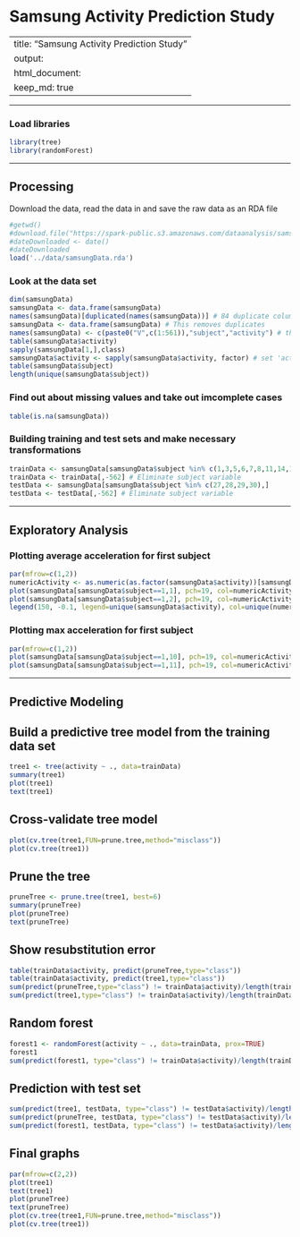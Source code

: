 Samsung Activity Prediction Study
=================================

---
title: "Samsung Activity Prediction Study"
output:
  html_document:
    keep_md: true
---

------

### Load libraries

```r
library(tree)
library(randomForest)
```


------

## Processing

Download the data, read the data in and save the raw data as an RDA file

```r
#getwd()
#download.file("https://spark-public.s3.amazonaws.com/dataanalysis/samsungData.rda",destfi#le="../../data/samsungData.rda")
#dateDownloaded <- date()
#dateDownloaded
load('../data/samsungData.rda')
```


### Look at the data set

```r
dim(samsungData)
samsungData <- data.frame(samsungData)
names(samsungData)[duplicated(names(samsungData))] # 84 duplicate column names found!
samsungData <- data.frame(samsungData) # This removes duplicates
names(samsungData) <- c(paste0("V",c(1:561)),"subject","activity") # this should also solve it!
table(samsungData$activity)
sapply(samsungData[1,],class)
samsungData$activity <- sapply(samsungData$activity, factor) # set 'activity' variable to be a factor
table(samsungData$subject)
length(unique(samsungData$subject))
```


### Find out about missing values and take out imcomplete cases

```r
table(is.na(samsungData))
```

### Building training and test sets and make necessary transformations

```r
trainData <- samsungData[samsungData$subject %in% c(1,3,5,6,7,8,11,14,15,16,17,19,21,22,23,25,26),]
trainData <- trainData[,-562] # Eliminate subject variable
testData <- samsungData[samsungData$subject %in% c(27,28,29,30),]
testData <- testData[,-562] # Eliminate subject variable
```


------

## Exploratory Analysis

### Plotting average acceleration for first subject

```r
par(mfrow=c(1,2))
numericActivity <- as.numeric(as.factor(samsungData$activity))[samsungData$subject==1]
plot(samsungData[samsungData$subject==1,1], pch=19, col=numericActivity, ylab=names(samsungData)[1])
plot(samsungData[samsungData$subject==1,2], pch=19, col=numericActivity, ylab=names(samsungData)[2])
legend(150, -0.1, legend=unique(samsungData$activity), col=unique(numericActivity), pch=19)
```


### Plotting max acceleration for first subject

```r
par(mfrow=c(1,2))
plot(samsungData[samsungData$subject==1,10], pch=19, col=numericActivity, ylab=names(samsungData)[10])
plot(samsungData[samsungData$subject==1,11], pch=19, col=numericActivity, ylab=names(samsungData)[11])
```



------

## Predictive Modeling


## Build a predictive tree model from the training data set

```r
tree1 <- tree(activity ~ ., data=trainData)
summary(tree1)
plot(tree1)
text(tree1)
```


## Cross-validate tree model

```r
plot(cv.tree(tree1,FUN=prune.tree,method="misclass"))
plot(cv.tree(tree1))
```


## Prune the tree

```r
pruneTree <- prune.tree(tree1, best=6)
summary(pruneTree)
plot(pruneTree)
text(pruneTree)
```


## Show resubstitution error

```r
table(trainData$activity, predict(pruneTree,type="class"))
table(trainData$activity, predict(tree1,type="class"))
sum(predict(pruneTree,type="class") != trainData$activity)/length(trainData$activity)
sum(predict(tree1,type="class") != trainData$activity)/length(trainData$activity)
```


## Random forest

```r
forest1 <- randomForest(activity ~ ., data=trainData, prox=TRUE)
forest1
sum(predict(forest1, type="class") != trainData$activity)/length(trainData$activity)
```


## Prediction with test set

```r
sum(predict(tree1, testData, type="class") != testData$activity)/length(testData$activity)
sum(predict(pruneTree, testData, type="class") != testData$activity)/length(testData$activity)
sum(predict(forest1, testData, type="class") != testData$activity)/length(testData$activity)
```

## Final graphs

```r
par(mfrow=c(2,2))
plot(tree1)
text(tree1)
plot(pruneTree)
text(pruneTree)
plot(cv.tree(tree1,FUN=prune.tree,method="misclass"))
plot(cv.tree(tree1))
```

